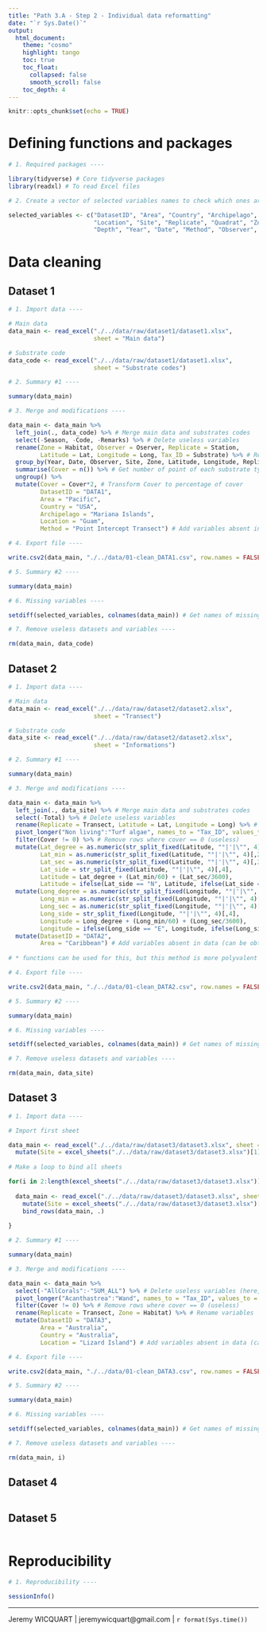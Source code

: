 ```yaml
---
title: "Path 3.A - Step 2 - Individual data reformatting"
date: "`r Sys.Date()`"
output: 
  html_document:
    theme: "cosmo"
    highlight: tango
    toc: true
    toc_float:
      collapsed: false
      smooth_scroll: false
    toc_depth: 4
---
```


```r

knitr::opts_chunk$set(echo = TRUE)

```

# Defining functions and packages

```r

# 1. Required packages ----

library(tidyverse) # Core tidyverse packages
library(readxl) # To read Excel files

# 2. Create a vector of selected variables names to check which ones are missing ----

selected_variables <- c("DatasetID", "Area", "Country", "Archipelago", 
                        "Location", "Site", "Replicate", "Quadrat", "Zone", "Latitude", "Longitude", 
                        "Depth", "Year", "Date", "Method", "Observer", "Cover", "Tax_ID")

```

# Data cleaning

## Dataset 1

```r

# 1. Import data ----

# Main data
data_main <- read_excel("./../data/raw/dataset1/dataset1.xlsx", 
                        sheet = "Main data")

# Substrate code
data_code <- read_excel("./../data/raw/dataset1/dataset1.xlsx", 
                        sheet = "Substrate codes")

# 2. Summary #1 ----

summary(data_main)

# 3. Merge and modifications ----

data_main <- data_main %>% 
  left_join(., data_code) %>% # Merge main data and substrates codes
  select(-Season, -Code, -Remarks) %>% # Delete useless variables
  rename(Zone = Habitat, Observer = Oserver, Replicate = Station, 
         Latitude = Lat, Longitude = Long, Tax_ID = Substrate) %>% # Rename variables
  group_by(Year, Date, Observer, Site, Zone, Latitude, Longitude, Replicate, Tax_ID) %>% 
  summarise(Cover = n()) %>% # Get number of point of each substrate type on the transect
  ungroup() %>% 
  mutate(Cover = Cover*2, # Transform Cover to percentage of cover
         DatasetID = "DATA1",
         Area = "Pacific",
         Country = "USA",
         Archipelago = "Mariana Islands",
         Location = "Guam",
         Method = "Point Intercept Transect") # Add variables absent in data (can be obtained through data contributor)

# 4. Export file ----

write.csv2(data_main, "./../data/01-clean_DATA1.csv", row.names = FALSE)

# 5. Summary #2 ----

summary(data_main)

# 6. Missing variables ----

setdiff(selected_variables, colnames(data_main)) # Get names of missing variables

# 7. Remove useless datasets and variables ----

rm(data_main, data_code)

```

## Dataset 2

```r

# 1. Import data ----

# Main data
data_main <- read_excel("./../data/raw/dataset2/dataset2.xlsx", 
                        sheet = "Transect")

# Substrate code
data_site <- read_excel("./../data/raw/dataset2/dataset2.xlsx", 
                        sheet = "Informations")

# 2. Summary #1 ----

summary(data_main)

# 3. Merge and modifications ----

data_main <- data_main %>% 
  left_join(., data_site) %>% # Merge main data and substrates codes
  select(-Total) %>% # Delete useless variables
  rename(Replicate = Transect, Latitude = Lat, Longitude = Long) %>% # Rename variables
  pivot_longer("Non living":"Turf algae", names_to = "Tax_ID", values_to = "Cover") %>% # Pivot the data (wide to long format)
  filter(Cover != 0) %>% # Remove rows where cover == 0 (useless)
  mutate(Lat_degree = as.numeric(str_split_fixed(Latitude, "°|'|\"", 4)[,1]),
         Lat_min = as.numeric(str_split_fixed(Latitude, "°|'|\"", 4)[,2]),
         Lat_sec = as.numeric(str_split_fixed(Latitude, "°|'|\"", 4)[,3]),
         Lat_side = str_split_fixed(Latitude, "°|'|\"", 4)[,4],
         Latitude = Lat_degree + (Lat_min/60) + (Lat_sec/3600),
         Latitude = ifelse(Lat_side == "N", Latitude, ifelse(Lat_side == "S", -Latitude, NA))) %>% # Convert Lat. coord.*
  mutate(Long_degree = as.numeric(str_split_fixed(Longitude, "°|'|\"", 4)[,1]),
         Long_min = as.numeric(str_split_fixed(Longitude, "°|'|\"", 4)[,2]),
         Long_sec = as.numeric(str_split_fixed(Longitude, "°|'|\"", 4)[,3]),
         Long_side = str_split_fixed(Longitude, "°|'|\"", 4)[,4],
         Longitude = Long_degree + (Long_min/60) + (Long_sec/3600),
         Longitude = ifelse(Long_side == "E", Longitude, ifelse(Long_side == "W", -Longitude, NA))) %>% # Convert Long. coord.*
  mutate(DatasetID = "DATA2",
         Area = "Caribbean") # Add variables absent in data (can be obtained through data contributor)
  
# * functions can be used for this, but this method is more polyvalent

# 4. Export file ----

write.csv2(data_main, "./../data/01-clean_DATA2.csv", row.names = FALSE)

# 5. Summary #2 ----

summary(data_main)

# 6. Missing variables ----

setdiff(selected_variables, colnames(data_main)) # Get names of missing variables

# 7. Remove useless datasets and variables ----

rm(data_main, data_site)

```

## Dataset 3

```r

# 1. Import data ----

# Import first sheet

data_main <- read_excel("./../data/raw/dataset3/dataset3.xlsx", sheet = 1) %>% 
  mutate(Site = excel_sheets("./../data/raw/dataset3/dataset3.xlsx")[1])
  
# Make a loop to bind all sheets

for(i in 2:length(excel_sheets("./../data/raw/dataset3/dataset3.xlsx"))){
  
  data_main <- read_excel("./../data/raw/dataset3/dataset3.xlsx", sheet = i) %>% 
    mutate(Site = excel_sheets("./../data/raw/dataset3/dataset3.xlsx")[i]) %>% 
    bind_rows(data_main, .)
  
}

# 2. Summary #1 ----

summary(data_main)

# 3. Merge and modifications ----

data_main <- data_main %>% 
  select(-"AllCorals":-"SUM_ALL") %>% # Delete useless variables (here, those corresponding to the sum of oth. var.)
  pivot_longer("Acanthastrea":"Wand", names_to = "Tax_ID", values_to = "Cover") %>% # Pivot the data (wide to long format)
  filter(Cover != 0) %>% # Remove rows where cover == 0 (useless)
  rename(Replicate = Transect, Zone = Habitat) %>% # Rename variables
  mutate(DatasetID = "DATA3",
         Area = "Australia",
         Country = "Australia",
         Location = "Lizard Island") # Add variables absent in data (can be obtained through data contributor)

# 4. Export file ----

write.csv2(data_main, "./../data/01-clean_DATA3.csv", row.names = FALSE)

# 5. Summary #2 ----

summary(data_main)

# 6. Missing variables ----

setdiff(selected_variables, colnames(data_main)) # Get names of missing variables

# 7. Remove useless datasets and variables ----

rm(data_main, i)

```

## Dataset 4

```r



```

## Dataset 5

```r



```

# Reproducibility

```r

# 1. Reproducibility ----

sessionInfo()

```

---
Jeremy WICQUART | jeremywicquart@gmail.com | `r format(Sys.time())`